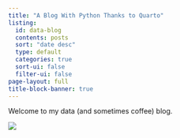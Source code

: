 ```yaml
---
title: "A Blog With Python Thanks to Quarto"
listing:
  id: data-blog
  contents: posts
  sort: "date desc"
  type: default
  categories: true
  sort-ui: false
  filter-ui: false
page-layout: full
title-block-banner: true
---
```


Welcome to my data (and sometimes coffee) blog.

::: {#data-blog}
:::

::: {.column-page-inset}
![](images/tech-stack.png)
:::
